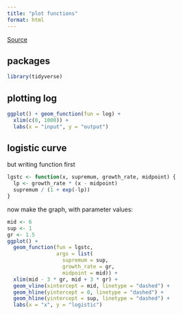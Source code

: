 ```yaml
---
title: "plot functions"
format: html
---
```


[Source](https://en.osc.ac/codehub/1-how-to-plot-functions-with-ggplot2/)


## packages

```r
library(tidyverse)
```

## plotting log


```r
ggplot() + geom_function(fun = log) +
  xlim(c(0, 1000)) +
  labs(x = "input", y = "output")
```

## logistic curve

but writing function first

```r
lgstc <- function(x, supremum, growth_rate, midpoint) {
  lp <- growth_rate * (x - midpoint)
  supremum / (1 + exp(-lp))
}
```

now make the graph, with parameter values:

```r
mid <- 6
sup <- 1
gr <- 1.5
ggplot() + 
  geom_function(fun = lgstc, 
                args = list(
                  supremum = sup,
                  growth_rate = gr,
                  midpoint = mid)) +
  xlim(mid - 3 * gr, mid + 3 * gr) +
  geom_vline(xintercept = mid, linetype = "dashed") +
  geom_hline(yintercept = 0, linetype = "dashed") +
  geom_hline(yintercept = sup, linetype = "dashed") +
  labs(x = "x", y = "logistic")
```

